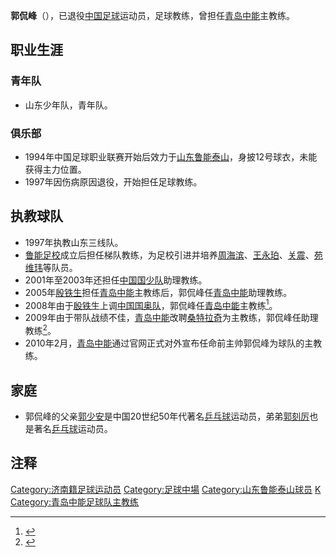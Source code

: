 {{Football player infobox
| playername = 郭侃峰
| image = 
| fullname = 郭侃峰
| height = 180厘米
| nickname = 
| dateofbirth = {{Birth date and age|year=1969|month=11|day=13}}
| cityofbirth = [[山东|山东]][[济南|济南]]
| countryofbirth = {{flagicon|CHN|size=22px}}[[中国|中国]]
| currentclub = 已退役
| clubnumber = 
| position = [[中场|中场]]
| youthyears = 
| youthclubs = {{flagicon|CHN|size=22px}}山东青年队
| years = 1994-1996
| clubs = {{flagicon|CHN|size=22px}}[[山东鲁能泰山|山东鲁能泰山]]
| caps(goals) = 19（0）
| nationalyears = 
| nationalteam = 
| nationalcaps(goals) = ?（?）
| pcupdate = 2009年5月12日 (二) 03:59 (UTC)
| ntupdate = 2009年5月12日 (二) 03:59 (UTC)
| manageryears =1997<br>1998-2004<br>2008-2009<br>2010<br>2012<br>2013-
| managerclubs ={{flagicon|CHN|size=22px}}山东三队<br>{{flagicon|CHN|size=22px}}[[鲁能足校|鲁能足校]]梯队<br>{{flagicon|CHN|size=22px}}[[青岛中能|青岛中能]]<br>{{flagicon|CHN|size=22px}}[[青岛中能|青岛中能]]<br>{{flagicon|CHN|size=22px}}[[中国国家女子青年足球队|中国国青女队]]（助理教练）<br>{{flagicon|CHN|size=22px}}[[鲁能足校|鲁能足校]]梯队
}}
'''郭侃峰'''（{{bd|1969年|11月13日|catIdx=G}}），已退役[[中国|中国]][[足球|足球]]运动员，足球教练，曾担任[[青岛中能|青岛中能]]主教练。

==职业生涯==
===青年队===
*山东少年队，青年队。
===俱乐部===
*1994年中国足球职业联赛开始后效力于[[山东鲁能泰山|山东鲁能泰山]]，身披12号球衣，未能获得主力位置。
*1997年因伤病原因退役，开始担任足球教练。
==执教球队==
*1997年执教山东三线队。
*[[鲁能足校|鲁能足校]]成立后担任梯队教练，为足校引进并培养[[周海滨|周海滨]]、[[王永珀|王永珀]]、[[关震|关震]]、[[苑维玮|苑维玮]]等队员。
*2001年至2003年还担任[[中国国少队|中国国少队]]助理教练。
*2005年[[殷铁生|殷铁生]]担任[[青岛中能|青岛中能]]主教练后，郭侃峰任[[青岛中能|青岛中能]]助理教练。
*2008年由于[[殷铁生|殷铁生]]上调[[中国国奥队|中国国奥队]]，郭侃峰任[[青岛中能|青岛中能]]主教练<ref>{{cite news|title=中能换主帅郭侃峰转正|url=http://caijing.qingdaonews.com/page/184/2007-12-24/20/68871198439810981.pdf}}{{dead link|date=2018年4月 |bot=InternetArchiveBot |fix-attempted=yes }}</ref>。
*2009年由于带队战绩不佳，[[青岛中能|青岛中能]]改聘[[斯洛博丹·桑特拉奇|桑特拉奇]]为主教练，郭侃峰任助理教练<ref>{{cite news|title=桑特拉奇正式执掌中能 郭侃峰得以继续留任|url=http://news.bandao.cn/news_html/200904/20090430/news_20090430_824281.shtml|deadurl=yes|archiveurl=https://web.archive.org/web/20090502182850/http://news.bandao.cn/news_html/200904/20090430/news_20090430_824281.shtml|archivedate=2009-05-02}}</ref>。
*2010年2月，[[青岛中能|青岛中能]]通过官网正式对外宣布任命前主帅郭侃峰为球队的主教练。
==家庭==
*郭侃峰的父亲[[郭少安|郭少安]]是中国20世纪50年代著名[[乒乓球|乒乓球]]运动员，弟弟[[郭刻厉|郭刻厉]]也是著名[[乒乓球|乒乓球]]运动员。
==注释==
{{reflist}}
{{青岛中能主教练}}
{{2009年青岛中能名单}}
{{DEFAULTSORT:GUO Kanfeng}}
[[Category:济南籍足球运动员|Category:济南籍足球运动员]]
[[Category:足球中場|Category:足球中場]]
[[Category:山东鲁能泰山球员|Category:山东鲁能泰山球员]]
[[Category:郭姓|K]]
[[Category:青岛中能足球队主教练|Category:青岛中能足球队主教练]]